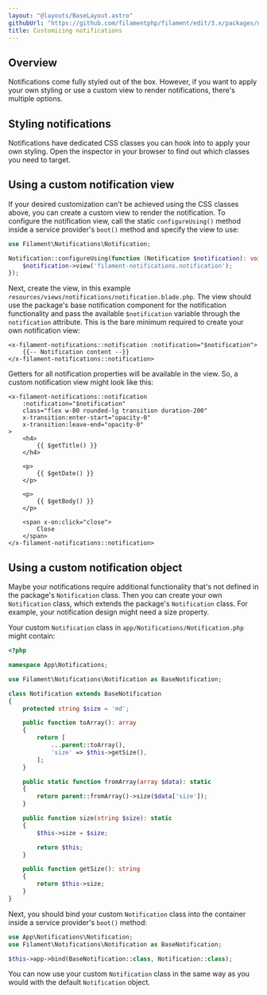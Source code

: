 ```yaml
---
layout: "@layouts/BaseLayout.astro"
githubUrl: "https://github.com/filamentphp/filament/edit/3.x/packages/notifications/docs/05-customizing-notifications.md"
title: Customizing notifications
---
```


## Overview

Notifications come fully styled out of the box. However, if you want to apply your own styling or use a custom view to render notifications, there's multiple options.

## Styling notifications

Notifications have dedicated CSS classes you can hook into to apply your own styling. Open the inspector in your browser to find out which classes you need to target.

## Using a custom notification view

If your desired customization can't be achieved using the CSS classes above, you can create a custom view to render the notification. To configure the notification view, call the static `configureUsing()` method inside a service provider's `boot()` method and specify the view to use:

```php
use Filament\Notifications\Notification;

Notification::configureUsing(function (Notification $notification): void {
    $notification->view('filament-notifications.notification');
});
```

Next, create the view, in this example `resources/views/notifications/notification.blade.php`. The view should use the package's base notification component for the notification functionality and pass the available `$notification` variable through the `notification` attribute. This is the bare minimum required to create your own notification view:

```blade
<x-filament-notifications::notification :notification="$notification">
    {{-- Notification content --}}
</x-filament-notifications::notification>
```

Getters for all notification properties will be available in the view. So, a custom notification view might look like this:

```blade
<x-filament-notifications::notification
    :notification="$notification"
    class="flex w-80 rounded-lg transition duration-200"
    x-transition:enter-start="opacity-0"
    x-transition:leave-end="opacity-0"
>
    <h4>
        {{ $getTitle() }}
    </h4>

    <p>
        {{ $getDate() }}
    </p>

    <p>
        {{ $getBody() }}
    </p>

    <span x-on:click="close">
        Close
    </span>
</x-filament-notifications::notification>
```

## Using a custom notification object

Maybe your notifications require additional functionality that's not defined in the package's `Notification` class. Then you can create your own `Notification` class, which extends the package's `Notification` class. For example, your notification design might need a size property.

Your custom `Notification` class in `app/Notifications/Notification.php` might contain:

```php
<?php

namespace App\Notifications;

use Filament\Notifications\Notification as BaseNotification;

class Notification extends BaseNotification
{
    protected string $size = 'md';

    public function toArray(): array
    {
        return [
            ...parent::toArray(),
            'size' => $this->getSize(),
        ];
    }

    public static function fromArray(array $data): static
    {
        return parent::fromArray()->size($data['size']);
    }

    public function size(string $size): static
    {
        $this->size = $size;

        return $this;
    }

    public function getSize(): string
    {
        return $this->size;
    }
}
```

Next, you should bind your custom `Notification` class into the container inside a service provider's `boot()` method:

```php
use App\Notifications\Notification;
use Filament\Notifications\Notification as BaseNotification;

$this->app->bind(BaseNotification::class, Notification::class);
```

You can now use your custom `Notification` class in the same way as you would with the default `Notification` object.
